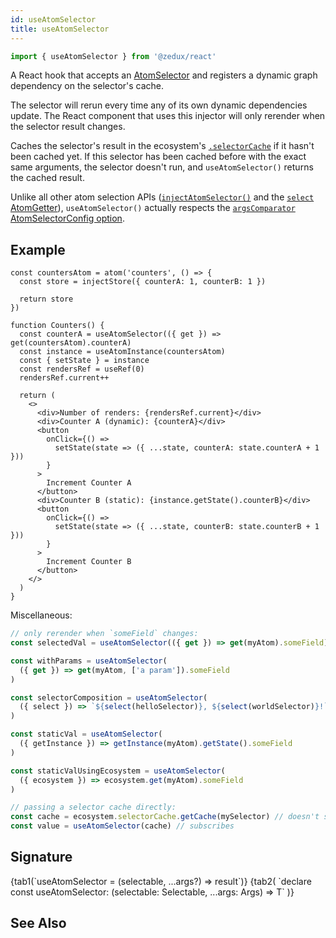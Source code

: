 ```yaml
---
id: useAtomSelector
title: useAtomSelector
---
```



```ts
import { useAtomSelector } from '@zedux/react'
```

A React hook that accepts an [AtomSelector](../types/AtomSelector) and registers a dynamic graph dependency on the selector's cache.

The selector will rerun every time any of its own dynamic dependencies update. The React component that uses this injector will only rerender when the selector result changes.

Caches the selector's result in the ecosystem's [`.selectorCache`](../classes/SelectorCache) if it hasn't been cached yet. If this selector has been cached before with the exact same arguments, the selector doesn't run, and `useAtomSelector()` returns the cached result.

Unlike all other atom selection APIs ([`injectAtomSelector()`](../injectors/injectAtomSelector) and the [`select` AtomGetter](../types/AtomGetters#select)), `useAtomSelector()` actually respects the [`argsComparator` AtomSelectorConfig option](../types/AtomSelectorConfig#argscomparator).

## Example

```tsx live ecosystemId=useAtomSelector/example resultVar=Counters
const countersAtom = atom('counters', () => {
  const store = injectStore({ counterA: 1, counterB: 1 })

  return store
})

function Counters() {
  const counterA = useAtomSelector(({ get }) => get(countersAtom).counterA)
  const instance = useAtomInstance(countersAtom)
  const { setState } = instance
  const rendersRef = useRef(0)
  rendersRef.current++

  return (
    <>
      <div>Number of renders: {rendersRef.current}</div>
      <div>Counter A (dynamic): {counterA}</div>
      <button
        onClick={() =>
          setState(state => ({ ...state, counterA: state.counterA + 1 }))
        }
      >
        Increment Counter A
      </button>
      <div>Counter B (static): {instance.getState().counterB}</div>
      <button
        onClick={() =>
          setState(state => ({ ...state, counterB: state.counterB + 1 }))
        }
      >
        Increment Counter B
      </button>
    </>
  )
}
```

Miscellaneous:

```ts
// only rerender when `someField` changes:
const selectedVal = useAtomSelector(({ get }) => get(myAtom).someField)

const withParams = useAtomSelector(
  ({ get }) => get(myAtom, ['a param']).someField
)

const selectorComposition = useAtomSelector(
  ({ select }) => `${select(helloSelector)}, ${select(worldSelector)}!`
)

const staticVal = useAtomSelector(
  ({ getInstance }) => getInstance(myAtom).getState().someField
)

const staticValUsingEcosystem = useAtomSelector(
  ({ ecosystem }) => ecosystem.get(myAtom).someField
)

// passing a selector cache directly:
const cache = ecosystem.selectorCache.getCache(mySelector) // doesn't subscribe
const value = useAtomSelector(cache) // subscribes
```

## Signature

<Tabs>
  {tab1(`useAtomSelector = (selectable, ...args?) => result`)}
  {tab2(
    `declare const useAtomSelector: <T, Args extends any[]>(selectable: Selectable<T, Args>, ...args: Args) => T`
  )}
</Tabs>

<InjectAtomSelectorLegend name="useAtomSelector" type="hook" />

## See Also
